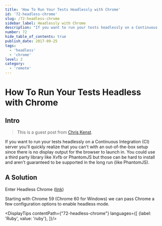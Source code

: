 ```yaml
---
title: 'How To Run Your Tests Headlessly with Chrome'
id: '72-headless-chrome'
slug: /72-headless-chrome
sidebar_label: Headlessly with Chrome
description: "If you want to run your tests headlessly on a Continuous Integration (CI) server you'll quickly realize that you can't with an out-of-the-box setup since there is no display output for the browser to launch in."
number: 72
hide_table_of_contents: true
publish_date: 2017-09-25
tags:
  - 'headless'
  - 'chrome'
level: 2
category:
  - 'remote'
---
```


# How To Run Your Tests Headless with Chrome

## Intro

> This is a guest post from [Chris Kenst](https://twitter.com/ckenst).

If you want to run your tests headlessly on a Continuous Integration (CI) server you'll quickly realize that you
can't with an out-of-the-box setup since there is no display output for the browser to launch in. You could use a
third party library like Xvfb or PhantomJS but those can be hard to install and aren't guaranteed to be supported
in the long run (like PhantomJS).

## A Solution

Enter Headless Chrome ([link](https://chromium.googlesource.com/chromium/src/+/lkgr/headless/README.md))

Starting with Chrome 59 (Chrome 60 for Windows) we can pass Chrome a few configuration options to enable headless mode.



<DisplayTips contentPath={"72-headless-chrome"} languages={[
    {label: 'Ruby', value: 'ruby'},
]}/>


